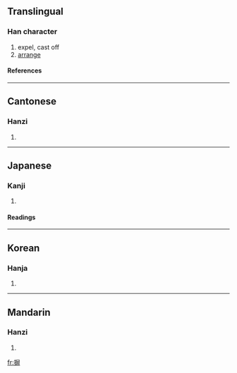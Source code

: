{{see|屏}}

==Translingual==
===Han character===
{{Han char|rn=64|rad=手|as=11|sn=14|four=5704<sub>1</sub>|canj=手尸廿廿 (QSTT), 手尸卜十 (QSYJ), X手尸卜十 (XQSYJ)}}
# expel, cast off
# [[arrange]]
====References====
{{Han ref|kx=0449.250|dkj=12575|dj=0800.100|hdz=31926.010|uh=6452|ud=25682|bh=B4AC|bd=46252}}

----
==Cantonese==
===Hanzi===
{{yue-hanzi|jyut=|y=bing3}}
# {{defn|Cantonese}}

----
==Japanese==
===Kanji===
{{ja-kanji|grade=|rs=手11}}
# {{defn|Japanese}} 
====Readings====
{{ja-readings|on=[[へい]] (hei), [[ひょう]] (hyō)|kun=[[はらう]] (harau)}}

----
==Korean==
===Hanja===
{{ko-hanja|hangeul=병|eumhun=|rv=byeong|mr=pyŏng|y=pyeng}}
# {{defn|Korean}}

----
==Mandarin==
===Hanzi===
{{cmn-hanzi|pin=[[bìng]] (bing4)|wg=ping<sup>4</sup>}}
# {{defn|Mandarin}}

[[fr:摒]]